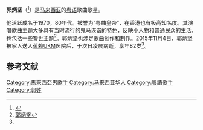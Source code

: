 {{refimprove|time=2015-12-11T12:24:22+00:00}}
'''郭炳坚'''（{{bd|1933年||2015年|11月5日|}}<ref name="a1">{{Cite web |url=http://www.chinapress.com.my/20151105/451565/ |title=粵曲皇帝郭炳堅去世 |accessdate=2015-12-11 |archive-date=2015-11-09 |archive-url=https://web.archive.org/web/20151109133027/http://www.chinapress.com.my/20151105/451565/ |dead-url=no }}</ref>）是[[马来西亚|马来西亚]]的[[粤语|粤语]]歌曲歌星。

他活跃成名于1970，80年代。被誉为“粤曲皇帝”，在香港也有极高知名度。其演唱歌曲主题大多具有当时流行的鬼马诙谐的特色，反映小人物和普通民众的生活，也包括一些警世主题<ref>[http://baike.baidu.com/view/423523.htm 郭炳坚]</ref>。郭炳坚也涉足歌曲创作和制作。2015年11月4日，郭炳坚被家人送入[[蕉赖|蕉赖]]UKM医院后，于次日凌晨病逝，享年82岁<ref name="a1"/>。

== 参考文献 ==
{{Reflist|2}}

[[Category:馬來西亞男歌手|Category:馬來西亞男歌手]]
[[Category:马来西亚华人|Category:马来西亚华人]]
[[Category:粵語歌手|Category:粵語歌手]]
[[Category:郭姓|Category:郭姓]]